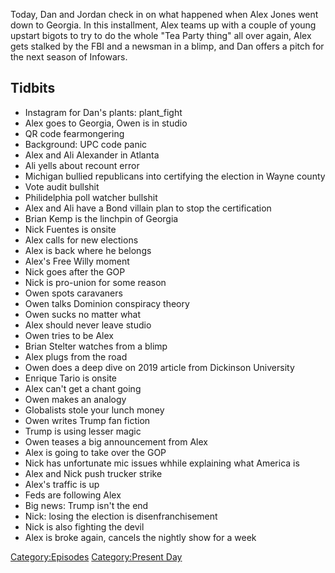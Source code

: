 {{Episode
    | title           = November 18, 2020
    | caption         = [https://knowledgefight.libsyn.com/505-november-18-2020 Listen to this episode on Libsyn]
    | episodeNumber   = 505
    | length          = 02:12:32
    | airDate         = November 23, 2020
    | coverageDate    = November 18, 2020
    | episodeType     = [[:Category:Present Day|Present Day]]
    | appearance      = [[Owen Shroyer]], [[Ali Alexander]], [[Brian Kemp]], [[Nick Fuentes]], [[Brian Stelter]], [[Enrique Tario]]
    | previousEpisode = [[504: November 16-17, 2020]]
    | nextEpisode     = [[506: November 22-24, 2020]]
}}

{{Stub}}

Today, Dan and Jordan check in on what happened when Alex Jones went down to Georgia. In this installment, Alex teams up with a couple of young upstart bigots to try to do the whole "Tea Party thing" all over again, Alex gets stalked by the FBI and a newsman in a blimp, and Dan offers a pitch for the next season of Infowars.

==Tidbits==

*Instagram for Dan's plants: plant_fight
*Alex goes to Georgia, Owen is in studio
*QR code fearmongering
*Background: UPC code panic
*Alex and Ali Alexander in Atlanta
*Ali yells about recount error
*Michigan bullied republicans into certifying the election in Wayne county
*Vote audit bullshit
*Philidelphia poll watcher bullshit
*Alex and Ali have a Bond villain plan to stop the certification
*Brian Kemp is the linchpin of Georgia
*Nick Fuentes is onsite
*Alex calls for new elections
*Alex is back where he belongs
*Alex's Free Willy moment
*Nick goes after the GOP
*Nick is pro-union for some reason
*Owen spots caravaners
*Owen talks Dominion conspiracy theory
*Owen sucks no matter what
*Alex should never leave studio
*Owen tries to be Alex
*Brian Stelter watches from a blimp
*Alex plugs from the road
*Owen does a deep dive on 2019 article from Dickinson University
*Enrique Tario is onsite
*Alex can't get a chant going
*Owen makes an analogy
*Globalists stole your lunch money
*Owen writes Trump fan fiction
*Trump is using lesser magic
*Owen teases a big announcement from Alex
*Alex is going to take over the GOP
*Nick has unfortunate mic issues whhile explaining what America is
*Alex and Nick push trucker strike
*Alex's traffic is up
*Feds are following Alex
*Big news: Trump isn't the end
*Nick: losing the election is disenfranchisement
*Nick is also fighting the devil
*Alex is broke again, cancels the nightly show for a week

[[Category:Episodes]]
[[Category:Present Day]]
